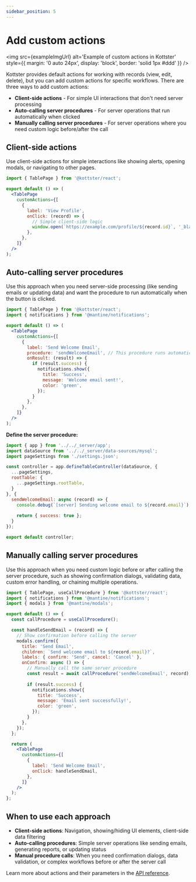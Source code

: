 ```yaml
---
sidebar_position: 5
---
```



# Add custom actions

<img 
  src={exampleImgUrl} 
  alt='Example of custom actions in Kottster'
  style={{ margin: '0 auto 24px', display: 'block', border: 'solid 1px #ddd' }}
/>

Kottster provides default actions for working with records (view, edit, delete), but you can add custom actions for specific workflows. There are three ways to add custom actions:

- **Client-side actions** - For simple UI interactions that don't need server processing
- **Auto-calling server procedures** - For server operations that run automatically when clicked
- **Manually calling server procedures** - For server operations where you need custom logic before/after the call

## Client-side actions

Use client-side actions for simple interactions like showing alerts, opening modals, or navigating to other pages.

```jsx title="app/pages/users/index.jsx"
import { TablePage } from '@kottster/react';

export default () => (
  <TablePage
    customActions={[
      {
        label: 'View Profile',
        onClick: (record) => {
          // Simple client-side logic
          window.open(`https://example.com/profile/${record.id}`, '_blank');
        },
      },
    ]}
  />
);
```

## Auto-calling server procedures

Use this approach when you need server-side processing (like sending emails or updating data) and want the procedure to run automatically when the button is clicked.

```jsx title="app/pages/users/index.jsx"
import { TablePage } from '@kottster/react';
import { notifications } from '@mantine/notifications';

export default () => (
  <TablePage
    customActions={[
      {
        label: 'Send Welcome Email',
        procedure: 'sendWelcomeEmail', // This procedure runs automatically
        onResult: (result) => {
          if (result.success) {
            notifications.show({
              title: 'Success',
              message: 'Welcome email sent!',
              color: 'green',
            });
          }
        },
      },
    ]}
  />
);
```

**Define the server procedure:**

```js title="app/pages/users/api.server.js"
import { app } from '../../_server/app';
import dataSource from '../../_server/data-sources/mysql';
import pageSettings from './settings.json';

const controller = app.defineTableController(dataSource, {
  ...pageSettings,
  rootTable: {
    ...pageSettings.rootTable,
  }
}, {
  sendWelcomeEmail: async (record) => {
    console.debug(`[server] Sending welcome email to ${record.email}`);
    
    return { success: true };
  }
});

export default controller;
```

## Manually calling server procedures

Use this approach when you need custom logic before or after calling the server procedure, such as showing confirmation dialogs, validating data, custom error handling, or chaining multiple operations.

```jsx title="app/pages/users/index.jsx"
import { TablePage, useCallProcedure } from '@kottster/react';
import { notifications } from '@mantine/notifications';
import { modals } from '@mantine/modals';

export default () => {
  const callProcedure = useCallProcedure();

  const handleSendEmail = (record) => {
    // Show confirmation before calling the server
    modals.confirm({
      title: 'Send Email',
      children: `Send welcome email to ${record.email}?`,
      labels: { confirm: 'Send', cancel: 'Cancel' },
      onConfirm: async () => {
        // Manually call the same server procedure
        const result = await callProcedure('sendWelcomeEmail', record);
        
        if (result.success) {
          notifications.show({
            title: 'Success',
            message: 'Email sent successfully!',
            color: 'green',
          });
        }
      },
    });
  };

  return (
    <TablePage
      customActions={[
        {
          label: 'Send Welcome Email',
          onClick: handleSendEmail,
        },
      ]}
    />
  );
};
```

## When to use each approach

- **Client-side actions**: Navigation, showing/hiding UI elements, client-side data filtering
- **Auto-calling procedures**: Simple server operations like sending emails, generating reports, or updating status
- **Manual procedure calls**: When you need confirmation dialogs, data validation, or complex workflows before or after the server call

Learn more about actions and their parameters in the [API reference](/table/table-page-component#customactions).